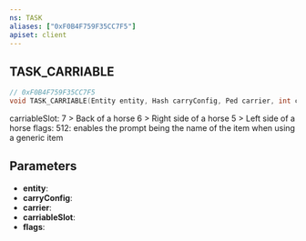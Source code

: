 ```yaml
---
ns: TASK
aliases: ["0xF0B4F759F35CC7F5"]
apiset: client
---
```

## TASK_CARRIABLE

```c
// 0xF0B4F759F35CC7F5
void TASK_CARRIABLE(Entity entity, Hash carryConfig, Ped carrier, int carriableSlot, int flags);
```

carriableSlot:
 7 > Back of a horse
 6 > Right side of a horse
 5 > Left side of a horse
flags:
 512: enables the prompt being the name of the item when using a generic item

## Parameters
* **entity**:
* **carryConfig**:
* **carrier**:
* **carriableSlot**:
* **flags**:
